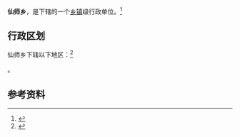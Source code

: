 {{中国乡级行政区|35/08/22/203/000}}

'''仙师乡'''，是{{PRC admin/fullname|35/08/22/203/000|3}}下辖的一个[[乡镇|乡镇]]级行政单位。<ref>{{PRC admin/ref sgc|{{PRC admin/parent|35/08/22/203/000}}}}</ref>

== 行政区划 ==

仙师乡下辖以下地区：<ref>{{PRC admin/ref sgc|35/08/22/203/000}}</ref>

{{PRC admin/children|35/08/22/203/000}}。

== 参考资料 ==

{{reflist}}

{{行政区划小作品}}
{{PRC admin/navcat|35/08/22/203/000}}